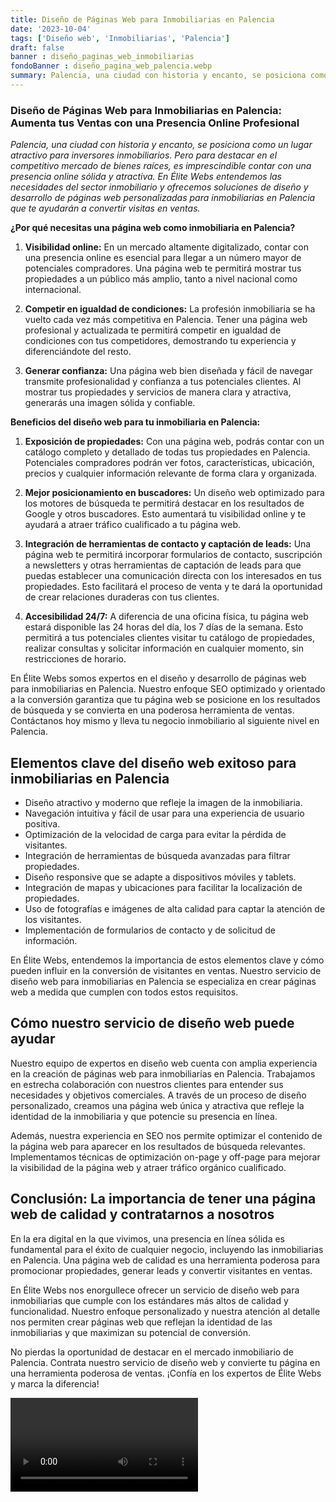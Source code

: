 ```yaml
---
title: Diseño de Páginas Web para Inmobiliarias en Palencia
date: '2023-10-04'
tags: ['Diseño web', 'Inmobiliarias', 'Palencia']
draft: false
banner : diseño_paginas_web_inmobiliarias
fondoBanner : diseño_pagina_web_palencia.webp
summary: Palencia, una ciudad con historia y encanto, se posiciona como un lugar atractivo para inversores inmobiliarios. Pero para destacar en el competitivo mercado de bienes raíces, es imprescindible contar con una presencia online sólida y atractiva. En Élite Webs entendemos las necesidades del sector inmobiliario y ofrecemos soluciones de diseño y desarrollo de páginas web personalizadas para inmobiliarias en Palencia que te ayudarán a convertir visitas en ventas.
---
```


### Diseño de Páginas Web para Inmobiliarias en Palencia: Aumenta tus Ventas con una Presencia Online Profesional

*Palencia, una ciudad con historia y encanto, se posiciona como un lugar atractivo para inversores inmobiliarios. Pero para destacar en el competitivo mercado de bienes raíces, es imprescindible contar con una presencia online sólida y atractiva. En Élite Webs entendemos las necesidades del sector inmobiliario y ofrecemos soluciones de diseño y desarrollo de páginas web personalizadas para inmobiliarias en Palencia que te ayudarán a convertir visitas en ventas.*

**¿Por qué necesitas una página web como inmobiliaria en Palencia?**

1. **Visibilidad online:** En un mercado altamente digitalizado, contar con una presencia online es esencial para llegar a un número mayor de potenciales compradores. Una página web te permitirá mostrar tus propiedades a un público más amplio, tanto a nivel nacional como internacional.

2. **Competir en igualdad de condiciones:** La profesión inmobiliaria se ha vuelto cada vez más competitiva en Palencia. Tener una página web profesional y actualizada te permitirá competir en igualdad de condiciones con tus competidores, demostrando tu experiencia y diferenciándote del resto.

3. **Generar confianza:** Una página web bien diseñada y fácil de navegar transmite profesionalidad y confianza a tus potenciales clientes. Al mostrar tus propiedades y servicios de manera clara y atractiva, generarás una imagen sólida y confiable.

**Beneficios del diseño web para tu inmobiliaria en Palencia:**

1. **Exposición de propiedades:** Con una página web, podrás contar con un catálogo completo y detallado de todas tus propiedades en Palencia. Potenciales compradores podrán ver fotos, características, ubicación, precios y cualquier información relevante de forma clara y organizada.

2. **Mejor posicionamiento en buscadores:** Un diseño web optimizado para los motores de búsqueda te permitirá destacar en los resultados de Google y otros buscadores. Esto aumentará tu visibilidad online y te ayudará a atraer tráfico cualificado a tu página web.

3. **Integración de herramientas de contacto y captación de leads:** Una página web te permitirá incorporar formularios de contacto, suscripción a newsletters y otras herramientas de captación de leads para que puedas establecer una comunicación directa con los interesados en tus propiedades. Esto facilitará el proceso de venta y te dará la oportunidad de crear relaciones duraderas con tus clientes.

4. **Accesibilidad 24/7:** A diferencia de una oficina física, tu página web estará disponible las 24 horas del día, los 7 días de la semana. Esto permitirá a tus potenciales clientes visitar tu catálogo de propiedades, realizar consultas y solicitar información en cualquier momento, sin restricciones de horario.

En Élite Webs somos expertos en el diseño y desarrollo de páginas web para inmobiliarias en Palencia. Nuestro enfoque SEO optimizado y orientado a la conversión garantiza que tu página web se posicione en los resultados de búsqueda y se convierta en una poderosa herramienta de ventas. Contáctanos hoy mismo y lleva tu negocio inmobiliario al siguiente nivel en Palencia.

<GifSeo />

<Cta />

## Elementos clave del diseño web exitoso para inmobiliarias en Palencia

- Diseño atractivo y moderno que refleje la imagen de la inmobiliaria.
- Navegación intuitiva y fácil de usar para una experiencia de usuario positiva.
- Optimización de la velocidad de carga para evitar la pérdida de visitantes.
- Integración de herramientas de búsqueda avanzadas para filtrar propiedades.
- Diseño responsive que se adapte a dispositivos móviles y tablets.
- Integración de mapas y ubicaciones para facilitar la localización de propiedades.
- Uso de fotografías e imágenes de alta calidad para captar la atención de los visitantes.
- Implementación de formularios de contacto y de solicitud de información.

En Élite Webs, entendemos la importancia de estos elementos clave y cómo pueden influir en la conversión de visitantes en ventas. Nuestro servicio de diseño web para inmobiliarias en Palencia se especializa en crear páginas web a medida que cumplen con todos estos requisitos.

## Cómo nuestro servicio de diseño web puede ayudar

Nuestro equipo de expertos en diseño web cuenta con amplia experiencia en la creación de páginas web para inmobiliarias en Palencia. Trabajamos en estrecha colaboración con nuestros clientes para entender sus necesidades y objetivos comerciales. A través de un proceso de diseño personalizado, creamos una página web única y atractiva que refleje la identidad de la inmobiliaria y que potencie su presencia en línea.

Además, nuestra experiencia en SEO nos permite optimizar el contenido de la página web para aparecer en los resultados de búsqueda relevantes. Implementamos técnicas de optimización on-page y off-page para mejorar la visibilidad de la página web y atraer tráfico orgánico cualificado.

## Conclusión: La importancia de tener una página web de calidad y contratarnos a nosotros

En la era digital en la que vivimos, una presencia en línea sólida es fundamental para el éxito de cualquier negocio, incluyendo las inmobiliarias en Palencia. Una página web de calidad es una herramienta poderosa para promocionar propiedades, generar leads y convertir visitantes en ventas.

En Élite Webs nos enorgullece ofrecer un servicio de diseño web para inmobiliarias que cumple con los estándares más altos de calidad y funcionalidad. Nuestro enfoque personalizado y nuestra atención al detalle nos permiten crear páginas web que reflejan la identidad de las inmobiliarias y que maximizan su potencial de conversión.

No pierdas la oportunidad de destacar en el mercado inmobiliario de Palencia. Contrata nuestro servicio de diseño web y convierte tu página en una herramienta poderosa de ventas. ¡Confía en los expertos de Élite Webs y marca la diferencia!

<Video />

<CtaBot job='Inmobiliarias' city='Palencia'/>

<Gmaps query='Palencia+españa+maps' />